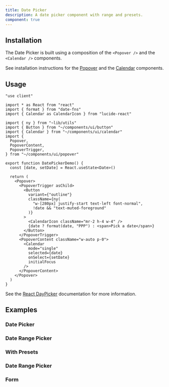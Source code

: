 ```yaml
---
title: Date Picker
description: A date picker component with range and presets.
component: true
---
```


<ComponentPreview 
   name="date-picker-demo"
   styleSwitch={true}
   button="copy"
   dots={false}
 />

## Installation

The Date Picker is built using a composition of the `<Popover />` and the `<Calendar />` components.

See installation instructions for the [Popover](/docs/components/popover#installation) and the [Calendar](/docs/components/calendar#installation) components.

## Usage

```tsx
"use client"

import * as React from "react"
import { format } from "date-fns"
import { Calendar as CalendarIcon } from "lucide-react"

import { ny } from "~lib/utils"
import { Button } from "~/components/ui/button"
import { Calendar } from "~/components/ui/calendar"
import {
  Popover,
  PopoverContent,
  PopoverTrigger,
} from "~/components/ui/popover"

export function DatePickerDemo() {
  const [date, setDate] = React.useState<Date>()

  return (
    <Popover>
      <PopoverTrigger asChild>
        <Button
          variant={"outline"}
          className={ny(
            "w-[280px] justify-start text-left font-normal",
            !date && "text-muted-foreground"
          )}
        >
          <CalendarIcon className="mr-2 h-4 w-4" />
          {date ? format(date, "PPP") : <span>Pick a date</span>}
        </Button>
      </PopoverTrigger>
      <PopoverContent className="w-auto p-0">
        <Calendar
          mode="single"
          selected={date}
          onSelect={setDate}
          initialFocus
        />
      </PopoverContent>
    </Popover>
  )
}
```

See the [React DayPicker](https://react-day-picker.js.org) documentation for more information.

## Examples

### Date Picker

<ComponentPreview 
   name="date-picker-demo"
   styleSwitch={true}
   button="copy"
   dots={false}
 />

### Date Range Picker

<ComponentPreview 
   name="date-picker-with-range"
   styleSwitch={true}
   button="copy"
   dots={false}
 />

### With Presets

<ComponentPreview 
   name="date-picker-with-presets"
   styleSwitch={true}
   button="copy"
   dots={false}
 />

 ### Date Range Picker

<ComponentPreview 
   name="date-picker-with-range"
   styleSwitch={true}
   button="copy"
   dots={false}
 />

### Form

<ComponentPreview 
   styleSwitch={true}
   button="copy"
   dots={false}
   name="date-picker-form"
 />
